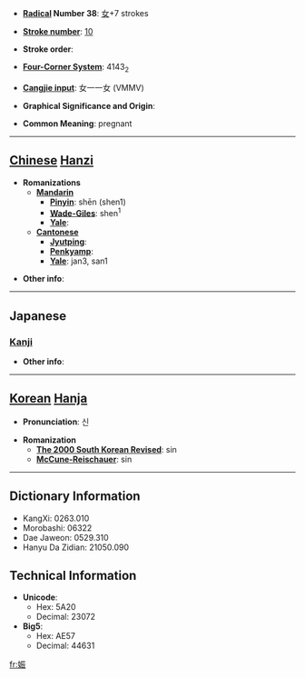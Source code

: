 * '''[[Wiktionary:Chinese radical index| Radical]] Number 38''': [[Wiktionary:Chinese radical index 女|女]]+7 strokes

* '''[[Wiktionary:Chinese total strokes index|Stroke number]]''': [[Wiktionary:Chinese total strokes index 10|10]]

* '''Stroke order''': 

* '''[[Wiktionary:Chinese four corner index|Four-Corner System]]''': 4143<sub>2</sub>

* '''[[Wiktionary:Chinese Cangjie index|Cangjie input]]''': 女一一女 (VMMV)

* '''Graphical Significance and Origin''': 

* '''Common Meaning''': pregnant

----

== [[Chinese]] [[Hanzi]] ==

* '''Romanizations'''
** '''[[Mandarin]]'''
*** '''[[Pinyin]]''': shēn (shen1)
*** '''[[Wade-Giles]]''': shen<sup>1</sup>
*** '''[[Yale]]''': 
** '''[[Cantonese]]'''
*** '''[[Jyutping]]''':
*** '''[[Penkyamp]]''': 
*** '''[[Yale]]''': jan3, san1

* '''Other info''': 

----

==Japanese==
===[[Kanji]]===
{{kanji|on readings=[[しん]] (shin)|kun readings=[[はらむ]] (haramu)}}

* '''Other info''':  

----

== [[Korean]] [[Hanja]] ==

* '''Pronunciation''': 신

* '''Romanization'''
** '''[[The 2000 South Korean Revised Romanization|The 2000 South Korean Revised]]''': sin
** '''[[McCune-Reischauer]]''': sin

----

== Dictionary Information ==

* KangXi: 0263.010
* Morobashi: 06322
* Dae Jaweon: 0529.310
* Hanyu Da Zidian: 21050.090

== Technical Information ==

* '''Unicode''':
** Hex: 5A20
** Decimal: 23072
* '''Big5''':
** Hex: AE57
** Decimal: 44631

[[fr:娠]]